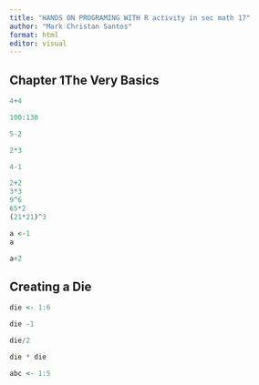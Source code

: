 ```yaml
---
title: "HANDS ON PROGRAMING WITH R activity in sec math 17"
author: "Mark Christan Santos"
format: html
editor: visual
---
```


## Chapter 1The Very Basics

```r
4+4
```

```r
100:130
```

```r
5-2
```

```r
2*3
```

```r
4-1
```

```r
2+2
3*3
9^6
65*2
(21*21)^3
```

```r
a <-1
a
```

```r
a+2
```

## Creating a Die

```r
die <- 1:6
```

```r
die -1
```

```r
die/2
```

```r
die * die
```

```r
abc <- 1:5
```
